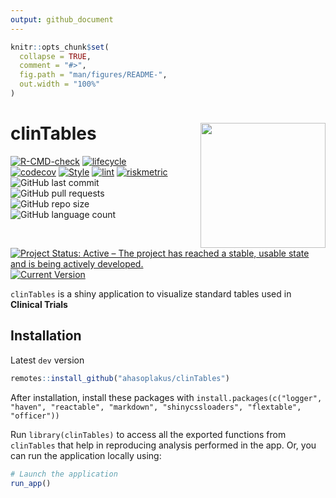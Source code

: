 ```yaml
---
output: github_document
---
```


<!-- README.md is generated from README.Rmd. Please edit that file -->

```r
knitr::opts_chunk$set(
  collapse = TRUE,
  comment = "#>",
  fig.path = "man/figures/README-",
  out.width = "100%"
)
```

# clinTables <img src="man/figures/logo.png" align="right" width="200" style="margin-left:50px;"/>

<!-- badges: start -->
[![R-CMD-check](https://github.com/ahasoplakus/clinTables/actions/workflows/R-CMD-check.yaml/badge.svg)](https://github.com/ahasoplakus/clinTables/actions/workflows/R-CMD-check.yaml)
[![lifecycle](https://img.shields.io/badge/lifecycle-maturing-blue.svg)](https://lifecycle.r-lib.org/articles/stages.html)
[![codecov](https://codecov.io/gh/ahasoplakus/clinTables/branch/devel/graph/badge.svg?token=G5URJVIVQM)](https://app.codecov.io/gh/ahasoplakus/clinTables)
[![Style](https://github.com/ahasoplakus/clinTables/actions/workflows/styler.yaml/badge.svg)](https://github.com/ahasoplakus/clinTables/actions/workflows/styler.yaml)
[![lint](https://github.com/ahasoplakus/clinTables/actions/workflows/lint.yaml/badge.svg)](https://github.com/ahasoplakus/clinTables/actions/workflows/lint.yaml)
[![riskmetric](https://img.shields.io/badge/riskmetric-0.43-olive)](https://pharmar.github.io/riskmetric/)
<!--![GitHub commit
activity](https://img.shields.io/github/commit-activity/m/ahasoplakus/clinTables) -->
![GitHub last
commit](https://img.shields.io/github/last-commit/ahasoplakus/clinTables)
![GitHub pull
requests](https://img.shields.io/github/issues-pr/ahasoplakus/clinTables)
![GitHub repo
size](https://img.shields.io/github/repo-size/ahasoplakus/clinTables)
![GitHub language
count](https://img.shields.io/github/languages/count/ahasoplakus/clinTables)
[![Project Status: Active – The project has reached a stable, usable
state and is being actively
developed.](https://www.repostatus.org/badges/latest/active.svg)](https://www.repostatus.org/#active)
[![Current
Version](https://img.shields.io/github/r-package/v/ahasoplakus/clinTables/main?color=purple&label=Development%20Version)](https://github.com/ahasoplakus/clinTables/tree/main)
<!-- badges: end -->

`clinTables` is a shiny application to visualize standard tables used in <b>Clinical Trials</b>

## Installation

Latest `dev` version

```r
remotes::install_github("ahasoplakus/clinTables")
```

<left>
After installation, install these packages with `install.packages(c("logger", "haven", "reactable", "markdown", "shinycssloaders", "flextable", "officer"))`
</left>

Run `library(clinTables)` to access all the exported functions from `clinTables` that help in reproducing analysis performed in the app. Or, you can run the application locally using:

```r
# Launch the application
run_app()
```
